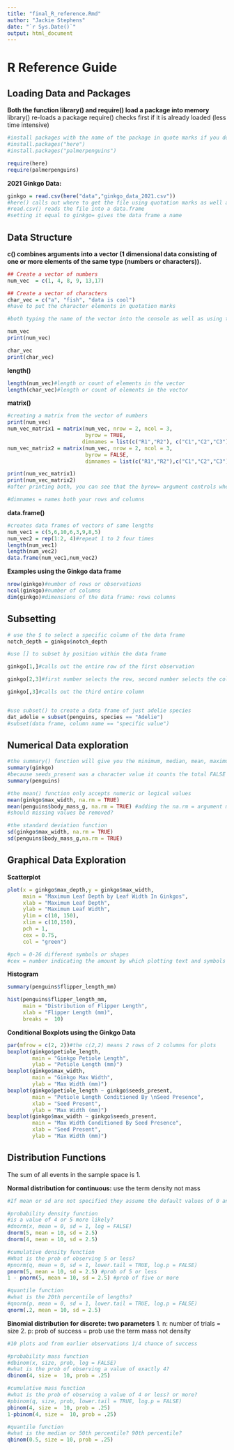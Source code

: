 ```yaml
---
title: "final_R_reference.Rmd"
author: "Jackie Stephens"
date: "`r Sys.Date()`"
output: html_document
---
```


# R Reference Guide {.tabset .tabset-pills}


## Loading Data and Packages

**Both the function library() and require() load a package into memory**
library() re-loads a package
require() checks first if it is already loaded (less time intensive)
```r
#install packages with the name of the package in quote marks if you do not already have the base package
#install.packages("here") 
#install.packages("palmerpenguins")

require(here)
require(palmerpenguins)

```


**2021 Ginkgo Data:** 
```r
ginkgo = read.csv(here("data","ginkgo_data_2021.csv"))
#here() calls out where to get the file using quotation marks as well as the .csv at the end
#read.csv() reads the file into a data.frame
#setting it equal to ginkgo= gives the data frame a name
```


## Data Structure

**c() combines arguments into a vector (1 dimensional data consisting of one or more elements of the same type (numbers or characters)).** 
```r
## Create a vector of numbers
num_vec  = c(1, 4, 8, 9, 13,17)

## Create a vector of characters
char_vec = c("a", "fish", "data is cool")
#have to put the character elements in quotation marks

#both typing the name of the vector into the console as well as using the print() prints the contents

num_vec
print(num_vec)

char_vec
print(char_vec)
```

**length()**
```r
length(num_vec)#length or count of elements in the vector
length(char_vec)#length or count of elements in the vector
```

**matrix()**
```r
#creating a matrix from the vector of numbers
print(num_vec)
num_vec_matrix1 = matrix(num_vec, nrow = 2, ncol = 3, 
                         byrow = TRUE,
                        dimnames = list(c("R1","R2"), c("C1","C2","C3")))
num_vec_matrix2 = matrix(num_vec, nrow = 2, ncol = 3, 
                         byrow = FALSE,
                         dimnames = list(c("R1","R2"),c("C1","C2","C3")))

print(num_vec_matrix1)
print(num_vec_matrix2)
#after printing both, you can see that the byrow= argument controls whether elements will be listed vertically (TRUE) or horizontally (FALSE)

#dimnames = names both your rows and columns
```

**data.frame()**
```r
#creates data frames of vectors of same lengths
num_vec1 = c(5,6,10,6,3,9,8,5)
num_vec2 = rep(1:2, 4)#repeat 1 to 2 four times
length(num_vec1) 
length(num_vec2)
data.frame(num_vec1,num_vec2)

```

**Examples using the Ginkgo data frame**
```r
nrow(ginkgo)#number of rows or observations
ncol(ginkgo)#number of columns
dim(ginkgo)#dimensions of the data frame: rows columns 
```

## Subsetting
```r
# use the $ to select a specific column of the data frame
notch_depth = ginkgo$notch_depth

#use [] to subset by position within the data frame

ginkgo[1,]#calls out the entire row of the first observation

ginkgo[2,3]#first number selects the row, second number selects the column

ginkgo[,3]#calls out the third entire column


#use subset() to create a data frame of just adelie species
dat_adelie = subset(penguins, species == "Adelie")
#subset(data frame, column name == "specific value")
```

## Numerical Data exploration
```r
#the summary() function will give you the minimum, median, mean, maximum, and 1st and 3rd quantile values of each column
summary(ginkgo)
#because seeds_present was a character value it counts the total FALSE and TRUEs present
summary(penguins)

#the mean() function only accepts numeric or logical values
mean(ginkgo$max_width, na.rm = TRUE)
mean(penguins$body_mass_g, na.rm = TRUE) #adding the na.rm = argument may be necessary if your column contains NAs
#should missing values be removed?

#the standard deviation function 
sd(ginkgo$max_width, na.rm = TRUE)
sd(penguins$body_mass_g,na.rm = TRUE)
```

## Graphical Data Exploration
**Scatterplot**
```r
plot(x = ginkgo$max_depth,y = ginkgo$max_width, 
     main = "Maximum Leaf Depth by Leaf Width In Ginkgos",
     xlab = "Maximum Leaf Depth",
     ylab = "Maximum Leaf Width",
     ylim = c(10, 150),
     xlim = c(10,150),
     pch = 1, 
     cex = 0.75, 
     col = "green")

#pch = 0-26 different symbols or shapes 
#cex = number indicating the amount by which plotting text and symbols should be scaled relative to the default. 1=default, 1.5 is 50% larger, 0.5 is 50% smaller
```

**Histogram**
```r
summary(penguins$flipper_length_mm)

hist(penguins$flipper_length_mm,
     main = "Distribution of Flipper Length", 
     xlab = "Flipper Length (mm)",
     breaks =  10)
```

**Conditional Boxplots using the Ginkgo Data**
```r
par(mfrow = c(2, 2))#the c(2,2) means 2 rows of 2 columns for plots
boxplot(ginkgo$petiole_length,
        main = "Ginkgo Petiole Length",
        ylab = "Petiole Length (mm)")
boxplot(ginkgo$max_width,
        main = "Ginkgo Max Width",
        ylab = "Max Width (mm)")
boxplot(ginkgo$petiole_length ~ ginkgo$seeds_present,
        main = "Petiole Length Conditioned By \nSeed Presence",
        xlab = "Seed Present",
        ylab = "Max Width (mm)")
boxplot(ginkgo$max_width ~ ginkgo$seeds_present,
        main = "Max Width Conditioned By Seed Presence",
        xlab = "Seed Present",
        ylab = "Max Width (mm)")
```

## Distribution Functions

The sum of all events in the sample space is 1.

**Normal distribution for continuous:**
use the term density not mass
```r
#If mean or sd are not specified they assume the default values of 0 and 1

#probability density function
#is a value of 4 or 5 more likely?
#dnorm(x, mean = 0, sd = 1, log = FALSE)
dnorm(5, mean = 10, sd = 2.5)
dnorm(4, mean = 10, sd = 2.5)

#cumulative density function
#What is the prob of observing 5 or less?
#pnorm(q, mean = 0, sd = 1, lower.tail = TRUE, log.p = FALSE)
pnorm(5, mean = 10, sd = 2.5) #prob of 5 or less
1 - pnorm(5, mean = 10, sd = 2.5) #prob of five or more

#quantile function
#what is the 20th percentile of lengths?
#qnorm(p, mean = 0, sd = 1, lower.tail = TRUE, log.p = FALSE)
qnorm(.2, mean = 10, sd = 2.5)
```


**Binomial distribution for discrete: two parameters**
1. n: number of trials = size
2. p: prob of success = prob
use the term mass not density
```r
#10 plots and from earlier observations 1/4 chance of success

#probability mass function
#dbinom(x, size, prob, log = FALSE)
#what is the prob of observing a value of exactly 4?
dbinom(4, size =  10, prob = .25)

#cumulative mass function
#what is the prob of observing a value of 4 or less? or more?
#pbinom(q, size, prob, lower.tail = TRUE, log.p = FALSE)
pbinom(4, size =  10, prob = .25)
1-pbinom(4, size =  10, prob = .25)

#quantile function
#what is the median or 50th percentile? 90th percentile?
qbinom(0.5, size = 10, prob = .25)
```


